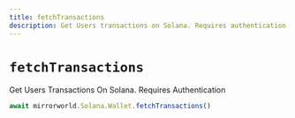 ```yaml
---
title: fetchTransactions
description: Get Users transactions on Solana. Requires authentication
---
```


# `fetchTransactions`

Get Users Transactions On Solana. Requires Authentication

```js
await mirrorworld.Solana.Wallet.fetchTransactions()
```
